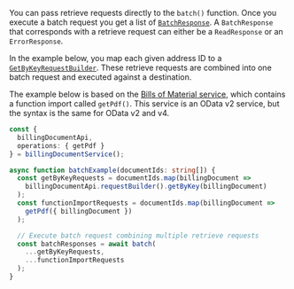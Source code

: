 You can pass retrieve requests directly to the `batch()` function.
Once you execute a batch request you get a list of [`BatchResponse`](#responses).
A `BatchResponse` that corresponds with a retrieve request can either be a `ReadResponse` or an `ErrorResponse`.

In the example below, you map each given address ID to a [`GetByKeyRequestBuilder`](#getbykey-request-builder).
These retrieve requests are combined into one batch request and executed against a destination.

The example below is based on the [Bills of Material service](https://api.sap.com/api/OP_API_BILLING_DOCUMENT_SRV_0001/overview), which contains a function import called `getPdf()`.
This service is an OData v2 service, but the syntax is the same for OData v2 and v4.

```ts
const {
  billingDocumentApi,
  operations: { getPdf }
} = billingDocumentService();

async function batchExample(documentIds: string[]) {
  const getByKeyRequests = documentIds.map(billingDocument =>
    billingDocumentApi.requestBuilder().getByKey(billingDocument)
  );
  const functionImportRequests = documentIds.map(billingDocument =>
    getPdf({ billingDocument })
  );

  // Execute batch request combining multiple retrieve requests
  const batchResponses = await batch(
    ...getByKeyRequests,
    ...functionImportRequests
  );
}
```

